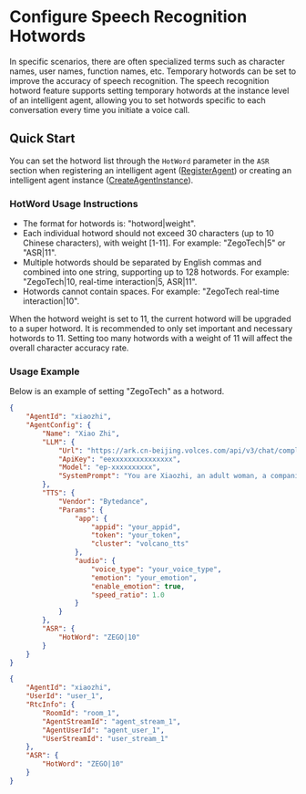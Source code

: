 # Configure Speech Recognition Hotwords

In specific scenarios, there are often specialized terms such as character names, user names, function names, etc. Temporary hotwords can be set to improve the accuracy of speech recognition.
The speech recognition hotword feature supports setting temporary hotwords at the instance level of an intelligent agent, allowing you to set hotwords specific to each conversation every time you initiate a voice call.

## Quick Start

You can set the hotword list through the `HotWord` parameter in the `ASR` section when registering an intelligent agent ([RegisterAgent](/en/aiagent-server/agent-configuration-management/register-agent)) or creating an intelligent agent instance ([CreateAgentInstance](/en/aiagent-server/agent-instance-management/create-agent-instance)).

### HotWord Usage Instructions

- The format for hotwords is: "hotword|weight".
- Each individual hotword should not exceed 30 characters (up to 10 Chinese characters), with weight [1-11]. For example: "ZegoTech|5" or "ASR|11".
- Multiple hotwords should be separated by English commas and combined into one string, supporting up to 128 hotwords. For example: "ZegoTech|10, real-time interaction|5, ASR|11".
- Hotwords cannot contain spaces. For example: "ZegoTech real-time interaction|10".

<Note title="Note">When the hotword weight is set to 11, the current hotword will be upgraded to a super hotword. It is recommended to only set important and necessary hotwords to 11. Setting too many hotwords with a weight of 11 will affect the overall character accuracy rate.</Note>

### Usage Example

Below is an example of setting "ZegoTech" as a hotword.
<CodeGroup>
```json title="Call the RegisterAgent interface to set hot words" {28}
{
    "AgentId": "xiaozhi",
    "AgentConfig": {
        "Name": "Xiao Zhi",
        "LLM": {
            "Url": "https://ark.cn-beijing.volces.com/api/v3/chat/completions",
            "ApiKey": "eexxxxxxxxxxxxxxx",
            "Model": "ep-xxxxxxxxxx",
            "SystemPrompt": "You are Xiaozhi, an adult woman, a companion assistant **created by ZEGO**. knowledgeable in both astronomy and geography, intelligent, wise, enthusiastic, and friendly. \nDialogue requirements: 1. Dialogue with users according to the requirements of the persona. \n2.No more than 100 words."
        },
        "TTS": {
            "Vendor": "Bytedance",
            "Params": {
                "app": {
                    "appid": "your_appid",
                    "token": "your_token",
                    "cluster": "volcano_tts"
                },
                "audio": {
                    "voice_type": "your_voice_type",
                    "emotion": "your_emotion",
                    "enable_emotion": true,
                    "speed_ratio": 1.0
                }
            }
        },
        "ASR": {
            "HotWord": "ZEGO|10"
        }
    }
}
```

```json title="Call the CreateAgentInstance interface to set hot words" {11}
{
    "AgentId": "xiaozhi",
    "UserId": "user_1",
    "RtcInfo": {
        "RoomId": "room_1",
        "AgentStreamId": "agent_stream_1",
        "AgentUserId": "agent_user_1",
        "UserStreamId": "user_stream_1"
    },
    "ASR": {
        "HotWord": "ZEGO|10"
    }
}
```
</CodeGroup>
